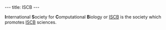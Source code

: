 ---
title: ISCB
---

'''I'''nternational '''S'''ociety for '''C'''omputational '''B'''iology or [http://www.iscb.org ISCB] is the society which promotes [[wp:computational biology|ISCB]] sciences.